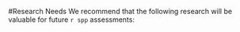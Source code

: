 <!-- ****************************RESEARCH NEEDS**************************** -->
#Research Needs
We recommend that the following research will be valuable for future `r spp` assessments:

\begin{enumerate}


\item A longer timeseries of the juvenile rockfish CPUE in the south.

\item A commercial index in the North.  This is by far the largest segment of the fishery, and the introduction of the trawl rationalization program should mean that an index can be developed for the current fishery when the next assessment is performed.

\item More recent ages for the Southern model.  The commercial age timeseries currently stops in 2002. Otoliths have been collected for all years in the Hook \& Line survey but only samples from 2004 have been aged.

\item Further analysis of growth patterns along the Northern coast.  The previous full assessment subdivided the Northern stock based on research showing differential growth along the coast, and although data for the assessment is no longer available along the INPFC areas used in that analysis, there may be some evidence of growth variability that would be useful to include in a future assessment.


\end{enumerate}


